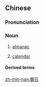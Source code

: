 {{also|历日}}
==Chinese==
{{zh-forms|s=历日}}

===Pronunciation===
{{zh-pron
|m=lìrì
|c=lik6 jat6
|mn=xm,qz,tp:la̍h-li̍t/zz,kh:la̍h-ji̍t
|cat=n
}}

===Noun===
{{zh-noun}}

# [[almanac]]
# {{lb|zh|Min Nan}} [[calendar]]

====Derived terms====
{{zh-der|過時賣曆日|山中無曆日}}

[[zh-min-nan:曆日]]